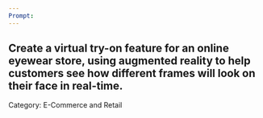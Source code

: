 ```yaml
---
Prompt:
---
```

Create a virtual try-on feature for an online eyewear store, using augmented reality to help customers see how different frames will look on their face in real-time.
---
Category: E-Commerce and Retail
